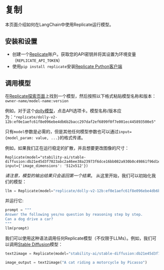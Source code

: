 # 复制

本页面介绍如何在LangChain中使用Replicate运行模型。

## 安装和设置
- 创建一个[Replicate](https://replicate.com)账户。获取您的API密钥并将其设置为环境变量（`REPLICATE_API_TOKEN`）
- 使用`pip install replicate`安装[Replicate Python客户端](https://github.com/replicate/replicate-python)

## 调用模型

在[Replicate探索页面](https://replicate.com/explore)上找到一个模型，然后按照以下格式粘贴模型名称和版本：`owner-name/model-name:version`

例如，对于这个[dolly模型](https://replicate.com/replicate/dolly-v2-12b)，点击API选项卡。模型名称/版本应为：`"replicate/dolly-v2-12b:ef0e1aefc61f8e096ebe4db6b2bacc297daf2ef6899f0f7e001ec445893500e5"`

只有`model`参数是必需的，但是其他任何模型参数也可以通过`input={model_param: value, ...}`的格式传递。

例如，如果我们正在运行稳定的扩散，并且想要更改图像的尺寸：

```
Replicate(model="stability-ai/stable-diffusion:db21e45d3f7023abc2a46ee38a23973f6dce16bb082a930b0c49861f96d1e5bf", input={'image_dimensions': '512x512'})
```

*请注意，模型的输出结果只会返回第一个结果*。
从这里开始，我们可以初始化我们的模型：

```python
llm = Replicate(model="replicate/dolly-v2-12b:ef0e1aefc61f8e096ebe4db6b2bacc297daf2ef6899f0f7e001ec445893500e5")
```

并运行它:

```python
prompt = """
Answer the following yes/no question by reasoning step by step.
Can a dog drive a car?
"""
llm(prompt)
```

我们可以使用这种语法调用任何Replicate模型（不仅限于LLMs）。例如，我们可以调用[Stable Diffusion](https://replicate.com/stability-ai/stable-diffusion)模型：

```python
text2image = Replicate(model="stability-ai/stable-diffusion:db21e45d3f7023abc2a46ee38a23973f6dce16bb082a930b0c49861f96d1e5bf", input={'image_dimensions':'512x512'})

image_output = text2image("A cat riding a motorcycle by Picasso")
```
